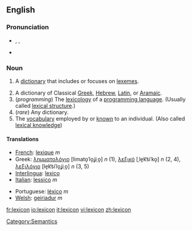 ==English==

===Pronunciation===
*{{AHD|lĕ'ksĭkŏn}}, {{IPA|/ˈleksɪkɑn/}}, {{SAMPA|/"leksIkQn/}}
*{{audio|en-us-lexicon.ogg|Audio (US)}}

===Noun===
{{en-noun}}

# {{linguistics}} A [[dictionary]] that includes or focuses on [[lexeme]]s.
# A dictionary of Classical [[Greek]], [[Hebrew]], [[Latin]], or [[Aramaic]].
# (''programming'') The [[lexicology]] of a [[programming language]]. (Usually called [[lexical structure]].)
# (''rare'') Any dictionary.
# The [[vocabulary]] employed by or [[know]]n to an individual. (Also called [[lexical knowledge]])

====Translations====
{{top}}
*[[French]]: [[lexique]] ''m''
*Greek: [[λημματολόγιο]] [limato̞ˈlo̞ʝiˌo̞] ''n'' (1), [[λεξικό]] [ˌle̞k͡siˈko̞] ''n'' (2, 4), [[λεξιλόγιο]] [le̞k͡siˈlo̞ʝiˌo̞] ''n'' (3, 5)
*[[Interlingua]]: [[lexico]]
*[[Italian]]: [[lessico]] ''m''
{{mid}}
*Portuguese: [[léxico]] ''m''
*[[Welsh]]: [[geiriadur]] ''m''
{{bottom}}

[[Category:Semantics]]

[[fr:lexicon]]
[[io:lexicon]]
[[it:lexicon]]
[[vi:lexicon]]
[[zh:lexicon]]